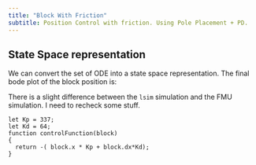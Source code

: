 ```yaml
---
title: "Block With Friction"
subtitle: Position Control with friction. Using Pole Placement + PD.
---
```


## State Space representation

We can convert the set of ODE into a state space representation. The final bode plot of the block position is: 


There is a slight difference between the `lsim` simulation and the FMU simulation. I need to recheck some stuff.

~~~ {.control target=TutorialBlockWithFriction} 
let Kp = 337;
let Kd = 64;
function controlFunction(block)
{
  return -( block.x * Kp + block.dx*Kd);
}
~~~ 
